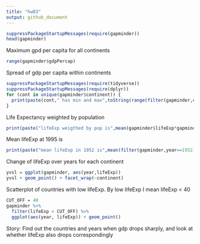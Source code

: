 ```yaml
---
title: "hw03"
output: github_document
---
```


```r
suppressPackageStartupMessages(require(gapminder))
head(gapminder)
```
Maximum gpd per capita for all continents
```r
range(gapminder$gdpPercap)
```
Spread of gdp per capita within continents
```r
suppressPackageStartupMessages(require(tidyverse))
suppressPackageStartupMessages(require(dplyr))
for (cont in unique(gapminder$continent)) {
  print(paste(cont," has min and max",toString(range(filter(gapminder,continent==cont)$gdpPercap))))
}
```
Life Expectancy weighted by population
```r
print(paste("lifeExp weigthed by pop is",mean(gapminder$lifeExp*gapminder$pop)))
```
Mean lifeExp at 1995 is
```r
print(paste("mean lifeExp in 1952 is",mean(filter(gapminder,year==1952)$lifeExp)))
```
Change of lifeExp over years for each continent
```r
yvsl = ggplot(gapminder, aes(year,lifeExp))
yvsl + geom_point() + facet_wrap(~continent)
```
Scatterplot of countries with low lifeExp. By low lifeExp I mean lifeExp < 40
```r
CUT_OFF = 40
gapminder %>% 
  filter(lifeExp < CUT_OFF) %>% 
  ggplot(aes(year, lifeExp)) + geom_point()
```
Story: 
Find out the countries and years when gdp drops sharply, and look at whether lifeExp also drops correspondingly




